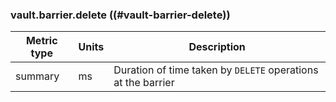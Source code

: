### vault.barrier.delete ((#vault-barrier-delete))

Metric type | Units | Description
----------- | ----- | -----------
summary     | ms    | Duration of time taken by `DELETE` operations at the barrier